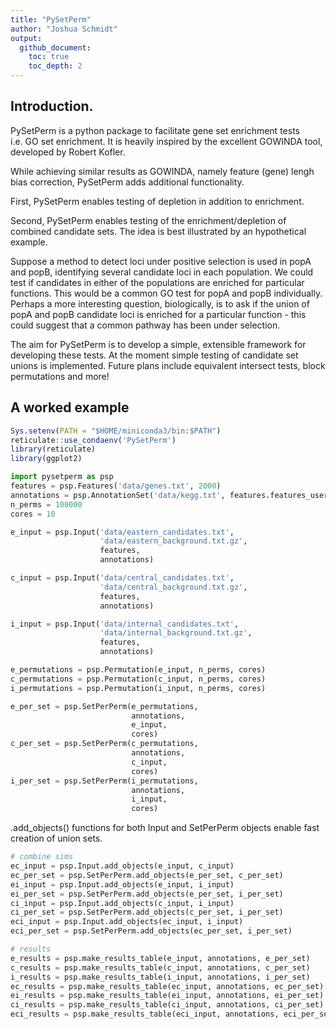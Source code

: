 ```yaml
---
title: "PySetPerm"
author: "Joshua Schmidt"
output: 
  github_document:
    toc: true
    toc_depth: 2
---
```


## Introduction.  

PySetPerm is a python package to facilitate gene set enrichment tests i.e. GO set enrichment. It is heavily inspired by the excellent GOWINDA tool, developed by Robert Kofler.  

While achieving similar results as GOWINDA, namely feature (gene) lengh bias correction, PySetPerm adds additional functionality.  

First, PySetPerm enables testing of depletion in addition to enrichment.  

Second, PySetPerm enables testing of the enrichment/depletion of combined candidate sets. The idea is best illustrated by an hypothetical example.  

Suppose a method to detect loci under positive selection is used in popA and popB, identifying several candidate loci in each population. We could test if candidates in either of the populations are enriched for particular functions. This would be a common GO test for popA and popB individually. Perhaps a more interesting question, biologically, is to ask if the union of popA and popB candidate loci is enriched for a particular function - this could suggest that a common pathway has been under selection. 

The aim for PySetPerm is to develop a simple, extensible framework for developing these tests.  At the moment simple testing of candidate set unions is implemented. Future plans include equivalent intersect tests, block permutations and more!  

## A worked example
```r
Sys.setenv(PATH = "$HOME/miniconda3/bin:$PATH")
reticulate::use_condaenv('PySetPerm')
library(reticulate)
library(ggplot2)
```

```python
import pysetperm as psp
features = psp.Features('data/genes.txt', 2000)
annotations = psp.AnnotationSet('data/kegg.txt', features.features_user_def, 5)
n_perms = 100000
cores = 10
```

```python
e_input = psp.Input('data/eastern_candidates.txt',
                    'data/eastern_background.txt.gz',
                    features,
                    annotations)

c_input = psp.Input('data/central_candidates.txt',
                    'data/central_background.txt.gz',
                    features,
                    annotations)

i_input = psp.Input('data/internal_candidates.txt',
                    'data/internal_background.txt.gz',
                    features,
                    annotations)

```


```python
e_permutations = psp.Permutation(e_input, n_perms, cores)
c_permutations = psp.Permutation(c_input, n_perms, cores)
i_permutations = psp.Permutation(i_input, n_perms, cores)

e_per_set = psp.SetPerPerm(e_permutations,
                           annotations,
                           e_input,
                           cores)
c_per_set = psp.SetPerPerm(c_permutations,
                           annotations,
                           c_input,
                           cores)
i_per_set = psp.SetPerPerm(i_permutations,
                           annotations,
                           i_input,
                           cores)
```

.add_objects() functions for both Input and SetPerPerm objects enable fast creation of union sets.  

```python
# combine sims
ec_input = psp.Input.add_objects(e_input, c_input)
ec_per_set = psp.SetPerPerm.add_objects(e_per_set, c_per_set)
ei_input = psp.Input.add_objects(e_input, i_input)
ei_per_set = psp.SetPerPerm.add_objects(e_per_set, i_per_set)
ci_input = psp.Input.add_objects(c_input, i_input)
ci_per_set = psp.SetPerPerm.add_objects(c_per_set, i_per_set)
eci_input = psp.Input.add_objects(ec_input, i_input)
eci_per_set = psp.SetPerPerm.add_objects(ec_per_set, i_per_set)

```

```python
# results
e_results = psp.make_results_table(e_input, annotations, e_per_set)
c_results = psp.make_results_table(c_input, annotations, c_per_set)
i_results = psp.make_results_table(i_input, annotations, i_per_set)
ec_results = psp.make_results_table(ec_input, annotations, ec_per_set)
ei_results = psp.make_results_table(ei_input, annotations, ei_per_set)
ci_results = psp.make_results_table(ci_input, annotations, ci_per_set)
eci_results = psp.make_results_table(eci_input, annotations, eci_per_set)
```


